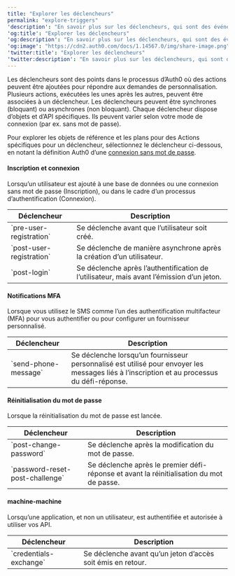```yaml
---
title: "Explorer les déclencheurs"
permalink: "explore-triggers"
'description': "En savoir plus sur les déclencheurs, qui sont des événements qui déclenchent automatiquement une Action lorsqu’une opération spécifique, telle que l’ouverture d’une session par un utilisateur, se produit au moment de l’exécution."
'og:title': "Explorer les déclencheurs"
'og:description': "En savoir plus sur les déclencheurs, qui sont des événements qui déclenchent automatiquement une Action lorsqu’une opération spécifique, telle que l’ouverture d’une session par un utilisateur, se produit au moment de l’exécution."
'og:image': "https://cdn2.auth0.com/docs/1.14567.0/img/share-image.png"
'twitter:title': "Explorer les déclencheurs"
'twitter:description': "En savoir plus sur les déclencheurs, qui sont des événements qui déclenchent automatiquement une Action lorsqu’une opération spécifique, telle que l’ouverture d’une session par un utilisateur, se produit au moment de l’exécution."
---
```


Les déclencheurs sont des points dans le processus d’Auth0 où des actions peuvent être ajoutées pour répondre aux demandes de personnalisation. Plusieurs actions, exécutées les unes après les autres, peuvent être associées à un déclencheur. Les déclencheurs peuvent être synchrones (bloquant) ou asynchrones (non bloquant).
Chaque déclencheur dispose d’objets et d’API spécifiques. Ils peuvent varier selon votre mode de connexion (par ex. sans mot de passe).

Pour explorer les objets de référence et les plans pour des Actions spécifiques pour un déclencheur, sélectionnez le déclencheur ci-dessous, en notant la définition Auth0 d’une [connexion sans mot de passe](/docs/docs/fr-ca/authenticate/passwordless).

#### Inscription et connexion

Lorsqu’un utilisateur est ajouté à une base de données ou une connexion sans mot de passe (Inscription), ou dans le cadre d’un processus d’authentification (Connexion).

<table class="table"><thead>
<tr>
<th>Déclencheur</th>
<th>Description</th>
</tr>
</thead>
<tbody>
<tr>
<td>`pre-user-registration`</td>
<td>Se déclenche avant que l’utilisateur soit créé.</td>
</tr>
<tr>
<td>`post-user-registration`</td>
<td>Se déclenche de manière asynchrone après la création d’un utilisateur.</td>
</tr>
<tr>
<td>`post-login`</td>
<td>Se déclenche après l’authentification de l’utilisateur, mais avant l’émission d’un jeton.</td>
</tr>
</tbody>
</table>

#### Notifications MFA

Lorsque vous utilisez le SMS comme l’un des authentification multifacteur (<Tooltip href="/docs/docs/fr-ca/glossary?term=multifactor-authentication" tip="Authentification multifacteur (MFA)
Processus d’authentification de l’utilisateur qui utilise un facteur en plus du nom d’utilisateur et du mot de passe, tel qu’un code par SMS." cta="Voir le glossaire">MFA</Tooltip>) pour vous authentifier ou pour configurer un fournisseur personnalisé.

<table class="table"><thead>
<tr>
<th>Déclencheur</th>
<th>Description</th>
</tr>
</thead>
<tbody>
<tr>
<td>`send-phone-message`</td>
<td>Se déclenche lorsqu’un fournisseur personnalisé est utilisé pour envoyer les messages liés à l’inscription et au processus du défi-réponse.</td>
</tr>
</tbody>
</table>

#### Réinitialisation du mot de passe

Lorsque la réinitialisation du mot de passe est lancée.

<table class="table"><thead>
<tr>
<th>Déclencheur</th>
<th>Description</th>
</tr>
</thead>
<tbody>
<tr>
<td>`post-change-password`</td>
<td>Se déclenche après la modification du mot de passe.</td>
</tr>
<tr>
<td>`password-reset-post-challenge`</td>
<td>Se déclenche après le premier défi-réponse et avant la réinitialisation du mot de passe.</td>
</tr>
</tbody>
</table>

#### machine-machine

Lorsqu’une application, et non un utilisateur, est authentifiée et autorisée à utiliser vos API.

<table class="table"><thead>
<tr>
<th>Déclencheur</th>
<th>Description</th>
</tr>
</thead>
<tbody>
<tr>
<td>`credentials-exchange`</td>
<td>Se déclenche avant qu’un jeton d’accès soit émis en retour.</td>
</tr>
</tbody>
</table>